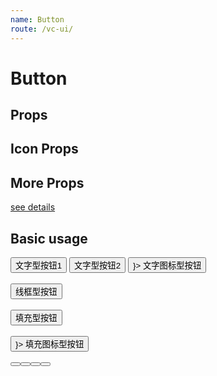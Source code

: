 ```yaml
--- 
name: Button
route: /vc-ui/
--- 
```



# Button 

## Props

<Props of={Button} />

## Icon Props

<Props of={Icon} />

## More Props

[see details](https://material-ui.com/zh/api/button/)

## Basic usage

<Playground> 
  <Button variant="text" emphasis>
      文字型按钮1
  </Button>
  <Button variant="text">
      文字型按钮2
  </Button>
  <Button variant="text" startIcon={<Icon name="refresh" />}>
        文字图标型按钮
  </Button>
  <br/><br/>
  <Button variant="outlined">
      线框型按钮
  </Button>
  <br/><br/>
  <Button variant="contained">
      填充型按钮
  </Button>
  <br/><br/>
  <Button variant="contained" startIcon={<Icon name="refresh" />}>
      填充图标型按钮
  </Button>
  <br/><br/>
  <Button type="icon" iconName="refresh" emphasis />
  <Button type="icon" iconName="refresh" />
  <Button type="icon" iconName="refresh" variant="contained" emphasis />
  <Button type="icon" iconClassName="iconfont iconic_refresh_px" emphasis />
</Playground>

